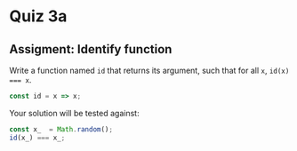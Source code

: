 # Quiz 3a

## Assigment: Identify function

Write a function named `id` that returns its argument, such that for all `x`, `id(x) === x`.

```javascript copy showLineNumbers filename="Solution"
const id = x => x;
```

Your solution will be tested against:

```js copy
const x_  = Math.random();
id(x_) === x_;
```